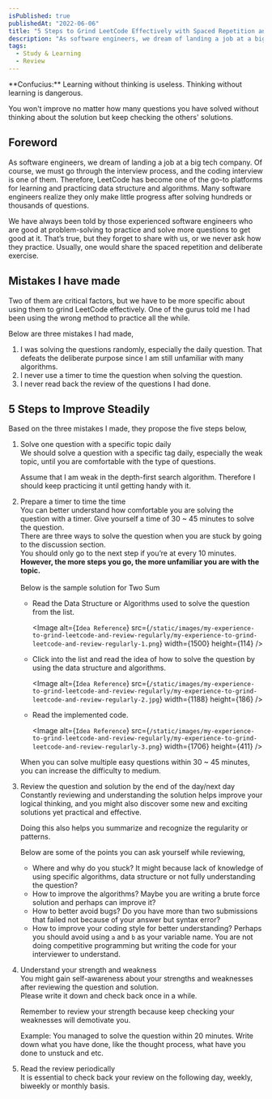 ```yaml
---
isPublished: true
publishedAt: "2022-06-06"
title: "5 Steps to Grind LeetCode Effectively with Spaced Repetition and Deliberate Exercise"
description: "As software engineers, we dream of landing a job at a big tech company. Of course, we must go through the interview process, and the coding interview is one of them. However some of us only have a minor improvement after solving numerous of question. This article shares how to improve steadily by utilizing spaced reptition and deliberate exercise."
tags:
  - Study & Learning
  - Review
---
```


<Callout emoji="📌">
<span className="text-base block">**Confucius:**</span>
Learning without thinking is useless. Thinking without learning is dangerous.

You won't improve no matter how many questions you have solved without thinking about the solution but keep checking the others' solutions.
</Callout>

## Foreword

As software engineers, we dream of landing a job at a big tech company. Of course, we must go through the interview process, and the coding interview is one of them. Therefore, LeetCode has become one of the go-to platforms for learning and practicing data structure and algorithms. Many software engineers realize they only make little progress after solving hundreds or thousands of questions. 

We have always been told by those experienced software engineers who are good at problem-solving to practice and solve more questions to get good at it. That’s true, but they forget to share with us, or we never ask how they practice. Usually, one would share the spaced repetition and deliberate exercise.

## Mistakes I have made

Two of them are critical factors, but we have to be more specific about using them to grind LeetCode effectively. One of the gurus told me I had been using the wrong method to practice all the while.

Below are three mistakes I had made,

1. I was solving the questions randomly, especially the daily question. That defeats the deliberate purpose since I am still unfamiliar with many algorithms.
2. I never use a timer to time the question when solving the question.
3. I never read back the review of the questions I had done.

## 5 Steps to Improve Steadily

Based on the three mistakes I made, they propose the five steps below,

1. Solve one question with a specific topic daily
<br />We should solve a question with a specific tag daily, especially the weak topic, until you are comfortable with the type of questions.
    
	<Callout emoji="🖇️">
	Assume that I am weak in the depth-first search algorithm. Therefore I should keep practicing it until getting handy with it.  
	</Callout>
    
2. Prepare a timer to time the time
<br />You can better understand how comfortable you are solving the question with a timer. Give yourself a time of 30 ~ 45 minutes to solve the question.<br />
There are three ways to solve the question when you are stuck by going to the discussion section. 
<br />You should only go to the next step if you’re at every 10 minutes. 
**However, the more steps you go, the more unfamiliar you are with the topic.**
<br /><br />Below is the sample solution for Two Sum
    - Read the Data Structure or Algorithms used to solve the question from the list.

      <Image
        alt={`Idea Reference`}
        src={`/static/images/my-experience-to-grind-leetcode-and-review-regularly/my-experience-to-grind-leetcode-and-review-regularly-1.png`}
        width={1500}
        height={114}
      />
        
    - Click into the list and read the idea of how to solve the question by using the data structure and algorithms.
        
      <Image
        alt={`Idea Reference`}
        src={`/static/images/my-experience-to-grind-leetcode-and-review-regularly/my-experience-to-grind-leetcode-and-review-regularly-2.jpg`}
        width={1188}
        height={186}
      />
        
    - Read the implemented code.
        
      <Image
        alt={`Idea Reference`}
        src={`/static/images/my-experience-to-grind-leetcode-and-review-regularly/my-experience-to-grind-leetcode-and-review-regularly-3.png`}
        width={1706}
        height={411}
      />
        
    
    When you can solve multiple easy questions within 30 ~ 45 minutes, you can increase the difficulty to medium.
    
3. Review the question and solution by the end of the day/next day
<br />Constantly reviewing and understanding the solution helps improve your logical thinking, and you might also discover some new and exciting solutions yet practical and effective.
    
    Doing this also helps you summarize and recognize the regularity or patterns.
    
    Below are some of the points you can ask yourself while reviewing,
    
    - Where and why do you stuck?
    It might because lack of knowledge of using specific algorithms, data structure or not fully understanding the question?
    - How to improve the algorithms?
    Maybe you are writing a brute force solution and perhaps can improve it?
    - How to better avoid bugs?
    Do you have more than two submissions that failed not because of your answer but syntax error?
    - How to improve your coding style for better understanding?
    Perhaps you should avoid using `a` and `b` as your variable name. You are not doing competitive programming but writing the code for your interviewer to understand.
4. Understand your strength and weakness
<br />You might gain self-awareness about your strengths and weaknesses after reviewing the question and solution.
<br />Please write it down and check back once in a while.
    
    <Callout emoji="🖇️">
    Remember to review your strength because keep checking your weaknesses will demotivate you.
    
    Example:
    You managed to solve the question within 20 minutes. 
    Write down what you have done, like the thought process, what have you done to unstuck and etc.
    
    </Callout>
    
5. Read the review periodically
<br />It is essential to check back your review on the following day, weekly, biweekly or monthly basis.